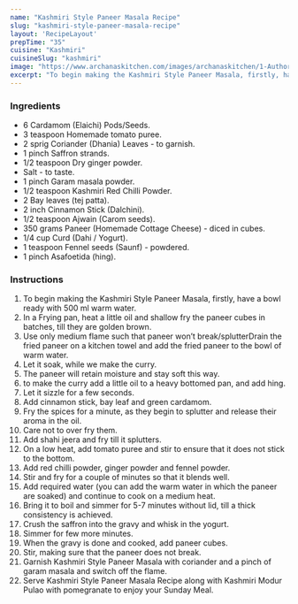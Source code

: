 ---
name: "Kashmiri Style Paneer Masala Recipe"
slug: "kashmiri-style-paneer-masala-recipe"
layout: 'RecipeLayout'
prepTime: "35"
cuisine: "Kashmiri"
cuisineSlug: "kashmiri"
image: "https://www.archanaskitchen.com/images/archanaskitchen/1-Author/sibyl_sunitha/Kashmiri_Style_Paneer_Masala_Recipe.jpg"
excerpt: "To begin making the Kashmiri Style Paneer Masala, firstly, have a bowl ready with 500 ml warm water"
---

### Ingredients

- 6 Cardamom (Elaichi) Pods/Seeds.
- 3 teaspoon Homemade tomato puree.
- 2 sprig Coriander (Dhania) Leaves - to garnish.
- 1 pinch Saffron strands.
- 1/2 teaspoon Dry ginger powder.
- Salt - to taste.
- 1 pinch Garam masala powder.
- 1/2 teaspoon Kashmiri Red Chilli Powder.
- 2 Bay leaves (tej patta).
- 2 inch Cinnamon Stick (Dalchini).
- 1/2 teaspoon Ajwain (Carom seeds).
- 350 grams Paneer (Homemade Cottage Cheese) - diced in cubes.
- 1/4 cup Curd (Dahi / Yogurt).
- 1 teaspoon Fennel seeds (Saunf) - powdered.
- 1 pinch Asafoetida (hing).

### Instructions

1. To begin making the Kashmiri Style Paneer Masala, firstly, have a bowl ready with 500 ml warm water.
1. In a Frying pan, heat a little oil and shallow fry the paneer cubes in batches, till they are golden brown.
1. Use only medium flame such that paneer won’t break/splutterDrain the fried paneer on a kitchen towel and add the fried paneer to the bowl of warm water.
1. Let it soak, while we make the curry.
1. The paneer will retain moisture and stay soft this way.
1. to make the curry add a little oil to a heavy bottomed pan, and add hing.
1. Let it sizzle for a few seconds.
1. Add cinnamon stick, bay leaf and green cardamom.
1. Fry the spices for a minute, as they begin to splutter and release their aroma in the oil.
1. Care not to over fry them.
1. Add shahi jeera and fry till it splutters.
1. On a low heat, add tomato puree and stir to ensure that it does not stick to the bottom.
1. Add red chilli powder, ginger powder and fennel powder.
1. Stir and fry for a couple of minutes so that it blends well.
1. Add required water (you can add the warm water in which the paneer are soaked) and continue to cook on a medium heat.
1. Bring it to boil and simmer for 5-7 minutes without lid, till a thick consistency is achieved.
1. Crush the saffron into the gravy and whisk in the yogurt.
1. Simmer for few more minutes.
1. When the gravy is done and cooked, add paneer cubes.
1. Stir, making sure that the paneer does not break.
1. Garnish Kashmiri Style Paneer Masala with coriander and a pinch of garam masala and switch off the flame.
1. Serve Kashmiri Style Paneer Masala Recipe along with Kashmiri Modur Pulao with pomegranate to enjoy your Sunday Meal.
